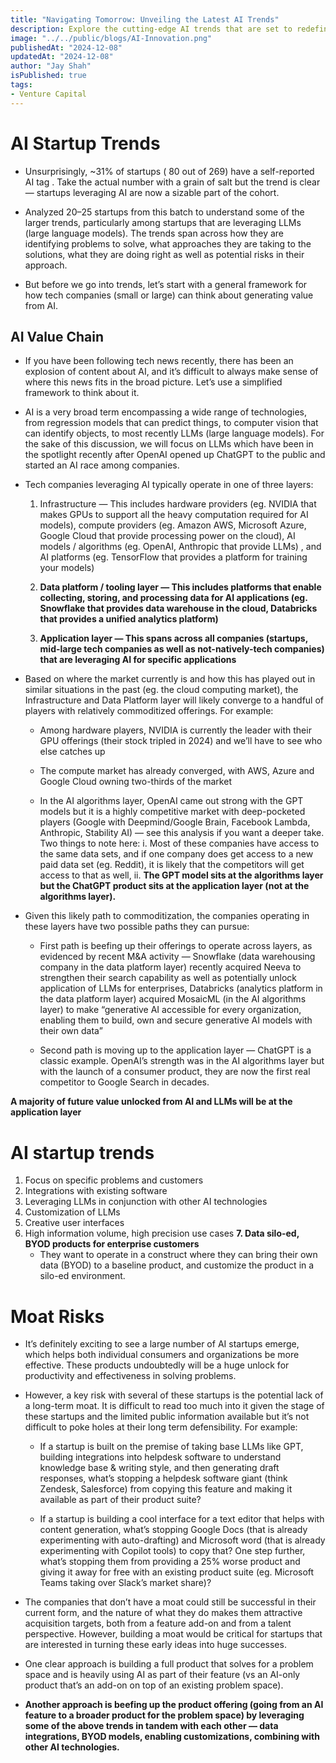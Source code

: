 ```yaml
---
title: "Navigating Tomorrow: Unveiling the Latest AI Trends"
description: Explore the cutting-edge AI trends that are set to redefine the landscape for upcoming startups, offering a glimpse into the future of innovation and entrepreneurial success.
image: "../../public/blogs/AI-Innovation.png"
publishedAt: "2024-12-08"
updatedAt: "2024-12-08"
author: "Jay Shah"
isPublished: true
tags: 
- Venture Capital
---
```


# AI Startup Trends

- Unsurprisingly, ~31% of startups ( 80 out of 269) have a self-reported AI tag . Take the actual number with a grain of salt but the trend is clear — startups leveraging AI are now a sizable part of the cohort.

- Analyzed 20–25 startups from this batch to understand some of the larger trends, particularly among startups that are leveraging LLMs (large language models). The trends span across how they are identifying problems to solve, what approaches they are taking to the solutions, what they are doing right as well as potential risks in their approach.

- But before we go into trends, let’s start with a general framework for how tech companies (small or large) can think about generating value from AI.

## AI Value Chain

- If you have been following tech news recently, there has been an explosion of content about AI, and it’s difficult to always make sense of where this news fits in the broad picture. Let’s use a simplified framework to think about it.

- AI is a very broad term encompassing a wide range of technologies, from regression models that can predict things, to computer vision that can identify objects, to most recently LLMs (large language models). For the sake of this discussion, we will focus on LLMs which have been in the spotlight recently after OpenAI opened up ChatGPT to the public and started an AI race among companies.

- Tech companies leveraging AI typically operate in one of three layers:

    1. Infrastructure — This includes hardware providers (eg. NVIDIA that makes GPUs to support all the heavy computation required for AI models), compute providers (eg. Amazon AWS, Microsoft Azure, Google Cloud that provide processing power on the cloud), AI models / algorithms (eg. OpenAI, Anthropic that provide LLMs) , and AI platforms (eg. TensorFlow that provides a platform for training your models)

    2. **Data platform / tooling layer — This includes platforms that enable collecting, storing, and processing data for AI applications (eg. Snowflake that provides data warehouse in the cloud, Databricks that provides a unified analytics platform)**

    3. **Application layer — This spans across all companies (startups, mid-large tech companies as well as not-natively-tech companies) that are leveraging AI for specific applications**

- Based on where the market currently is and how this has played out in similar situations in the past (eg. the cloud computing market), the Infrastructure and Data Platform layer will likely converge to a handful of players with relatively commoditized offerings. For example:

    - Among hardware players, NVIDIA is currently the leader with their GPU offerings (their stock tripled in 2024) and we’ll have to see who else catches up

    - The compute market has already converged, with AWS, Azure and Google Cloud owning two-thirds of the market

    - In the AI algorithms layer, OpenAI came out strong with the GPT models but it is a highly competitive market with deep-pocketed players (Google with Deepmind/Google Brain, Facebook Lambda, Anthropic, Stability AI) — see this analysis if you want a deeper take. Two things to note here: i. Most of these companies have access to the same data sets, and if one company does get access to a new paid data set (eg. Reddit), it is likely that the competitors will get access to that as well, ii. **The GPT model sits at the algorithms layer but the ChatGPT product sits at the application layer (not at the algorithms layer).**

- Given this likely path to commoditization, the companies operating in these layers have two possible paths they can pursue:

    - First path is beefing up their offerings to operate across layers, as evidenced by recent M&A activity — Snowflake (data warehousing company in the data platform layer) recently acquired Neeva to strengthen their search capability as well as potentially unlock application of LLMs for enterprises, Databricks (analytics platform in the data platform layer) acquired MosaicML (in the AI algorithms layer) to make “generative AI accessible for every organization, enabling them to build, own and secure generative AI models with their own data”

    - Second path is moving up to the application layer — ChatGPT is a classic example. OpenAI’s strength was in the AI algorithms layer but with the launch of a consumer product, they are now the first real competitor to Google Search in decades.

**A majority of future value unlocked from AI and LLMs will be at the application layer**

# AI startup trends

1. Focus on specific problems and customers
2. Integrations with existing software
3. Leveraging LLMs in conjunction with other AI technologies
4. Customization of LLMs
5. Creative user interfaces
6. High information volume, high precision use cases
**7. Data silo-ed, BYOD products for enterprise customers**
    - They want to operate in a construct where they can bring their own data (BYOD) to a baseline product, and customize the product in a silo-ed environment.

# Moat Risks

- It’s definitely exciting to see a large number of AI startups emerge, which helps both individual consumers and organizations be more effective. These products undoubtedly will be a huge unlock for productivity and effectiveness in solving problems.

- However, a key risk with several of these startups is the potential lack of a long-term moat. It is difficult to read too much into it given the stage of these startups and the limited public information available but it’s not difficult to poke holes at their long term defensibility. For example:

    - If a startup is built on the premise of taking base LLMs like GPT, building integrations into helpdesk software to understand knowledge base & writing style, and then generating draft responses, what’s stopping a helpdesk software giant (think Zendesk, Salesforce) from copying this feature and making it available as part of their product suite?

    - If a startup is building a cool interface for a text editor that helps with content generation, what’s stopping Google Docs (that is already experimenting with auto-drafting) and Microsoft word (that is already experimenting with Copilot tools) to copy that? One step further, what’s stopping them from providing a 25% worse product and giving it away for free with an existing product suite (eg. Microsoft Teams taking over Slack’s market share)?

- The companies that don’t have a moat could still be successful in their current form, and the nature of what they do makes them attractive acquisition targets, both from a feature add-on and from a talent perspective. However, building a moat would be critical for startups that are interested in turning these early ideas into huge successes.

- One clear approach is building a full product that solves for a problem space and is heavily using AI as part of their feature (vs an AI-only product that’s an add-on on top of an existing problem space).

- **Another approach is beefing up the product offering (going from an AI feature to a broader product for the problem space) by leveraging some of the above trends in tandem with each other — data integrations, BYOD models, enabling customizations, combining with other AI technologies.**